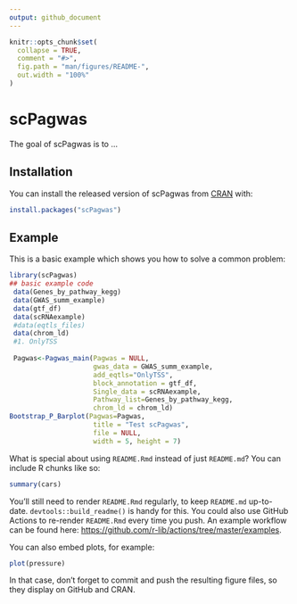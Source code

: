 ```yaml
---
output: github_document
---
```


<!-- README.md is generated from README.Rmd. Please edit that file -->

```r
knitr::opts_chunk$set(
  collapse = TRUE,
  comment = "#>",
  fig.path = "man/figures/README-",
  out.width = "100%"
)
```

# scPagwas

<!-- badges: start -->
<!-- badges: end -->

The goal of scPagwas is to ...

## Installation

You can install the released version of scPagwas from [CRAN](https://CRAN.R-project.org) with:

``` r
install.packages("scPagwas")
```

## Example

This is a basic example which shows you how to solve a common problem:

```r
library(scPagwas)
## basic example code
 data(Genes_by_pathway_kegg)
 data(GWAS_summ_example)
 data(gtf_df)
 data(scRNAexample)
 #data(eqtls_files)
 data(chrom_ld)
 #1. OnlyTSS
 
 Pagwas<-Pagwas_main(Pagwas = NULL,
                     gwas_data = GWAS_summ_example,
                     add_eqtls="OnlyTSS",
                     block_annotation = gtf_df,
                     Single_data = scRNAexample,
                     Pathway_list=Genes_by_pathway_kegg,
                     chrom_ld = chrom_ld)
Bootstrap_P_Barplot(Pagwas=Pagwas,
                     title = "Test scPagwas",
                     file = NULL,
                     width = 5, height = 7)

```

What is special about using `README.Rmd` instead of just `README.md`? You can include R chunks like so:

```r
summary(cars)
```

You'll still need to render `README.Rmd` regularly, to keep `README.md` up-to-date. `devtools::build_readme()` is handy for this. You could also use GitHub Actions to re-render `README.Rmd` every time you push. An example workflow can be found here: <https://github.com/r-lib/actions/tree/master/examples>.

You can also embed plots, for example:

```r
plot(pressure)
```

In that case, don't forget to commit and push the resulting figure files, so they display on GitHub and CRAN.
